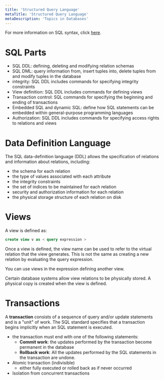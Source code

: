 ```yaml
---
title: 'Structured Query Language'
metaTitle: 'Structured Query Language'
metaDescription: 'Topics in Databases'
---
```


<link
  rel="stylesheet"
  href="https://cdn.jsdelivr.net/npm/katex@0.11.0/dist/katex.min.css"
  integrity="sha384-BdGj8xC2eZkQaxoQ8nSLefg4AV4/AwB3Fj+8SUSo7pnKP6Eoy18liIKTPn9oBYNG"
  crossOrigin="anonymous"
/>

For more information on SQL syntax, click [here](../web_programming/1_sql.mdx).

# SQL Parts

- SQL DDL: defining, deleting and modifying relation schemas
- SQL DML: query information from, insert tuples into, delete tuples from and modify tuples in the database
- integrity: SQL DDL includes commands for specifying integrity constraints
- View definition: SQL DDL includes commands for defining views
- Transaction control: SQL commands for specifying the beginning and ending of transactions
- Embedded SQL and dynamic SQL: define how SQL statements can be embedded within general-purpose programming languages
- Authorization: SQL DDL includes commands for specifying access rights to relations and views

# Data Definition Language

The SQL data-definition language (DDL) allows the specification of relations and information about relations, including:

- the schema for each relation
- the type of values associated with each attribute
- the integrity constraints
- the set of indices to be maintained for each relation
- security and authorization information for each relation
- the physical storage structure of each relation on disk

# Views

A view is defined as:

```SQL
create view v as < query expression >
```

Once a view is defined, the view name can be used to refer to the virtual relation that the view generates. This is not the same as creating a new relation by evaluating the query expression.

You can use views in the expression defining another view.

Certain database systems allow view relations to be physically stored. A physical copy is created when the view is defined.

# Transactions

A **transaction** consists of a sequence of query and/or update statements and is a "unit" of work. The SQL standard specifies that a transaction begins implicitly when an SQL statement is executed.

- the transaction must end with one of the following statements:
  - **Commit work**: the updates performed by the transaction become permanent in the database
  - **Rollback work**: All the updates performed by the SQL statements in the transaction are undone.
- Atomic transaction (indivisible)
  - either fully executed or rolled back as if never occurred
- Isolation from concurrent transactions
